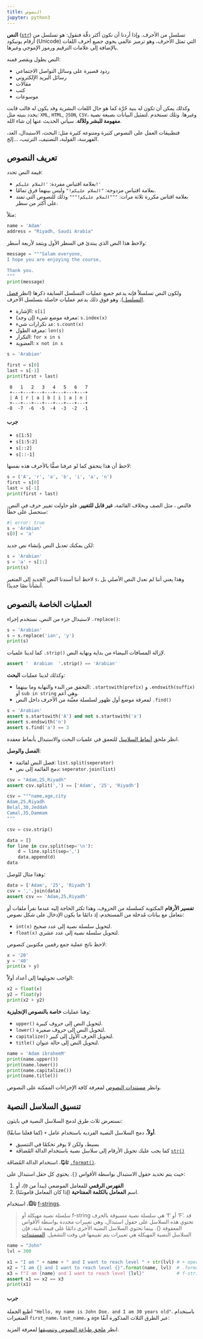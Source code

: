 ```yaml
---
title: النصوص
jupyter: python3
---
```


**النص** ([`str`](https://docs.python.org/3/library/stdtypes.html#str)) تسلسل من الأحرف. وإذا أردنا أن نكون أكثر دقَّة فنقول: هو تسلسل من أرقام يونيكود (Unicode) التي تمثل الأحرف، وهو ترميز عالمي يحوي جميع أحرف اللغات بالإضافة إلى علامات الترقيم ورموز الإموجي وغيرها.

النص يطول ويقصر فمنه:

- ردود قصيرة على وسائل التواصل الاجتماعي
- رسائل البريد الإلكتروني
- مقالات
- كتب
- موسوعات

وكذلك يمكن أن تكون له بنية حُرَّة كما هو حال اللغات البشرية وقد يكون له قالب قابت يحدد بنيته مثل: `XML`, `HTML`, `JSON`, `CSV`، وغيرها. وتلك تستخدم .لتمثيل البيانات بصيغة نصية **مفهومة للبشر وللآلة**. سيأتي الحديث عنها إن شاء الله.

فتطبيقات العمل على النصوص كثيرة ومتنوعة كثيرة مثل: البحث، الاستبدال، العد، الفهرسة، القولبة، التصنيف، الترتيب، ...إلخ.

## تعريف النصوص

قيمة النص تحدد:

- بعلامة اقتباس مفردة: `'السلام عليكم!'`
- بعلامة اقتباس مزدوجة: `"السلام عليكم!"` وليس بينهما فرق تمامًا.
- بعلامة اقتاس مكررة ثلاثة مرات: `"""السلام عليكم!"""` وذلك للنصوص التي تمتد على أكثر من سطر.

مثلاً:

```python
name = 'Adam'
address = "Riyadh, Saudi Arabia"
```

ولاحظ هذا النص الذي يبتدئ في السطر الأول ويتمد لأربعة أسطر:

```python
message = """Salam everyone,
I hope you are enjoying the course,

Thank you.
"""
print(message)
```

ولكون النص تسلسلاً فإنه يدعم جميع عمليات التسلسل السابقة ذكرها (انظر [فصل التسلسل](06_sequences.qmd)). وهو فوق ذلك يدعم عمليات خاصلة بتسلسل الأحرف.

- الإشارة: `s[i]`
- معرفة موضع شيء (إن وجد): `s.index(x)`
- عد تكرارات شيء: `s.count(x)`
- معرفة الطول: `len(s)`
- التكرار: `for x in s`
- العضوية: `x not in s`

```python
s = 'Arabian'

first = s[0]
last = s[-1]
print(first + last)
```

```
 0   1   2   3   4   5   6   7
 +---+---+---+---+---+---+---+
 | A | r | a | b | i | a | n |
 +---+---+---+---+---+---+---+
-8  -7  -6  -5  -4  -3  -2  -1
```

#### جرب

- `s[1:5]`
- `s[1:5:2]`
- `s[::2]`
- `s[::-1]`

لاحظ أن هذا يتحقق كما لو عرفنا صفًّا بالأحرف هذه نفسها:

```python
s = ('A', 'r', 'a', 'b', 'i', 'a', 'n')
first = s[0]
last = s[-1]
print(first + last)
```

فالنص ، مثل الصف وبخلاف القائمة، **غير قابل للتغيير**. فلو حاولت تغيير حرف في النص. ستحصل على خطأ:

```python
#| error: true
s = 'Arabian'
s[0] = 'a'
```

لكن يمكنك تعديل النص بإنشاء نص جديد:

```python
s = 'Arabian'
s = 'a' + s[1:]
print(s)
```

لاحظ أننا أسندنا النص الجديد إلى المتغير `s`، وهذا يعني أننا لم نعدل النص الأصلي بل أنشأنا نصًا جديدًا.

## العمليات الخاصة بالنصوص

لاستبدال جزء من النص، نستخدم إجراء `.replace()`:

```python
s = 'Arabian'
s = s.replace('ian', 'y')
print(s)
```

كما لدينا علميات `.strip()` لإزالة المسافات البيضاء من بداية ونهاية النص.

```python
assert '  Arabian  '.strip() == 'Arabian'
```

وكذلك لدينا عمليات **البحث**:

- التحقق من البدء والنهاية وما بينهما: `.startswith(prefix)` و `.endswith(suffix)` أو `sub in string` وهي أعم.
- لمعرفة موضع أول ظهور لسلسلة معيَّنة من الأحرف داخل النص `.find()`

```python
s = 'Arabian'
assert s.startswith('A') and not s.startswith('a')
assert s.endswith('n')
assert s.find('a') == 3
```

انظر ملحق [أنماط السلاسل](zz_regex.qmd) للتعمق في علميات البحث والاستبدال بأنماط معقدة.

**الفصل والوصل**:

- فصل النص لقائمة: `list.split(seperator)`
- دمج القائمة إلى نص: `seperator.join(list)`

```python
csv = "Adam,25,Riyadh"
assert csv.split(',') == ['Adam', '25', 'Riyadh']
```

```python
csv = """name,age,city
Adam,25,Riyadh
Belal,30,Jeddah
Camal,35,Dammam
"""

csv = csv.strip()

data = []
for line in csv.split(sep='\n'):
    d = line.split(sep=',')
    data.append(d)
data
```

وهذا مثال للوصل:

```python
data = ['Adam', '25', 'Riyadh']
csv = ','.join(data)
assert csv == 'Adam,25,Riyadh'
```


**تفسير الأرقام** المكتوبة كسلسلة من الحروف، وهذا تكثر الحاجة إليه عندما نقرأ ملفات أو نتعامل مع بيانات مُدخلة من المستخدم، إذ دائمًا ما يكون الإدخال على شكل نصوص:

- `int(x)` لتحويل سلسلة نصية إلى عدد صحيح.
- `float(x)` لتحويل سلسلة نصية إلى عدد عشري.

لاحظ ناتج عملية جمع رقمين مكتوبين كنصوص:

```python
x = '20'
y = '40'
print(x + y)
```

الواجب تحويلهما إلى أعداد أولاًً:

```python
x2 = float(x)
y2 = float(y)
print(x2 + y2)
```

وهنا عمليات **خاصة بالنصوص الإنجليزية**:

- `upper()` لتحويل النص إلى حروف كبيرة.
- `lower()` لتحويل النص إلى حروف صغيرة.
- `capitalize()` لتحويل الحرف الأول إلى كبير.
- `title()` لتحويل النص إلى حالة عنوان.

```python
name = 'Adam ibraheeM'
print(name.upper())
print(name.lower())
print(name.capitalize())
print(name.title())
```

وانظر [مستندات النصوص](https://docs.python.org/3/library/stdtypes.html#string-methods) لمعرفة كافة الإجراءات الممكنة على النصوص.

## تنسيق السلاسل النصية

نستعرض ثلاث طرق لدمج السلاسل النصية في بايثون:

**أولاً**، دمج السلاسل النصية الفردية باستخدام عامل `+` (كما فعلنا سابقًا).

- بسيط، ولكن لا يوفر تحكمًا في التنسيق
- كما يجب عليك تحويل الأرقام إلى سلاسل نصية باستخدام الدالة المُضافَة [`str()`](https://docs.python.org/3/library/stdtypes.html#str)

**ثانيًا**، استخدام الدالة المُضافَة [`.format()`](https://docs.python.org/3/library/stdtypes.html#str.format).

حيث يتم تحديد حقول الاستبدال بواسطة الأقواس `{}`. يحتوي كل حقل استبدال على:

1. **الفهرس الرقمي** للمعامل الموضعي (يبدأ من `0`)، أو
2. اسم **المعامل بالكلمة المفتاحية** (إذا كان المعامل قاموسًا).

**ثالثًا**، استخدام [f-strings](https://docs.python.org/3/reference/lexical_analysis.html#formatted-string-literals).

> سلسلة نصية مهيكلة أو f-string هي سلسلة نصية مسبوقة بالحرف 'f' أو 'F'. قد تحتوي هذه السلاسل على حقول استبدال، وهي تعبيرات محددة بواسطة الأقواس المعقوفة {}. بينما تحتوي السلاسل النصية الأخرى دائمًا على قيمة ثابتة، فإن السلاسل النصية المهيكلة هي تعبيرات يتم تقييمها في وقت التشغيل. [المستندات](https://docs.python.org/3/reference/lexical_analysis.html#formatted-string-literals)


```python
name = "John"
lvl = 300

x1 = "I am " + name + " and I want to reach level " + str(lvl) # + operator
x2 = "I am {} and I want to reach level {}".format(name, lvl)  # .format() method
x3 = f"I am {name} and I want to reach level {lvl}"            # f-strings
assert x1 == x2 == x3
print(x1)
```

#### جرب

اطبع الجملة `"Hello, my name is John Doe. and I am 30 years old"`. باستخدام المتغيرات `first_name`، `last_name`، و `age` عبر الطرق الثلاث المذكورة آنفًا:

انظر [ملحق طباعة النصوص وتنسيقها](zz_print.qmd) لمعرفة المزيد.